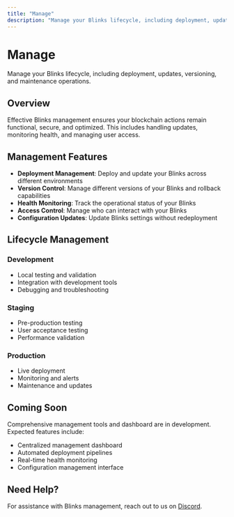 ```yaml
---
title: "Manage"
description: "Manage your Blinks lifecycle, including deployment, updates, versioning, and maintenance operations."
---
```


# Manage

Manage your Blinks lifecycle, including deployment, updates, versioning, and maintenance operations.

## Overview

Effective Blinks management ensures your blockchain actions remain functional, secure, and optimized. This includes handling updates, monitoring health, and managing user access.

## Management Features

- **Deployment Management**: Deploy and update your Blinks across different environments
- **Version Control**: Manage different versions of your Blinks and rollback capabilities
- **Health Monitoring**: Track the operational status of your Blinks
- **Access Control**: Manage who can interact with your Blinks
- **Configuration Updates**: Update Blinks settings without redeployment

## Lifecycle Management

### Development
- Local testing and validation
- Integration with development tools
- Debugging and troubleshooting

### Staging
- Pre-production testing
- User acceptance testing
- Performance validation

### Production
- Live deployment
- Monitoring and alerts
- Maintenance and updates

## Coming Soon

Comprehensive management tools and dashboard are in development. Expected features include:

- Centralized management dashboard
- Automated deployment pipelines
- Real-time health monitoring
- Configuration management interface

## Need Help?

For assistance with Blinks management, reach out to us on [Discord](https://discord.gg/saydialect).